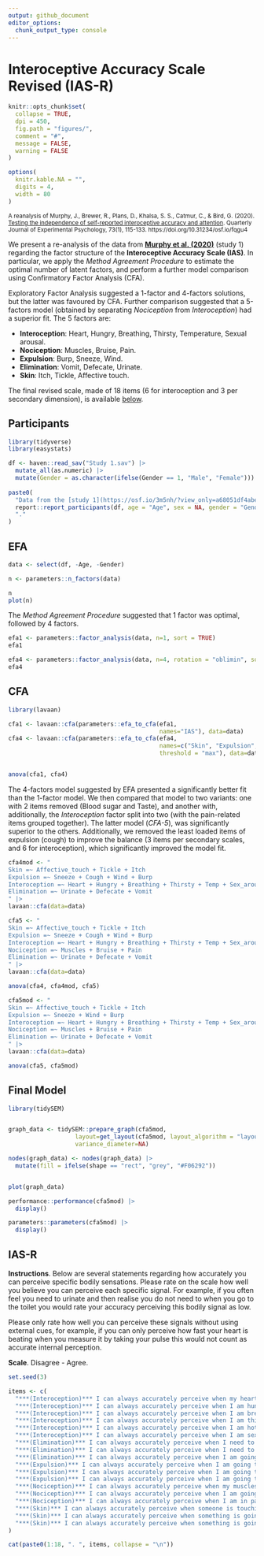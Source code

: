 ```yaml
---
output: github_document
editor_options: 
  chunk_output_type: console
---
```


# Interoceptive Accuracy Scale Revised (IAS-R) 

```r
knitr::opts_chunk$set(
  collapse = TRUE,
  dpi = 450,
  fig.path = "figures/",
  comment = "#",
  message = FALSE,
  warning = FALSE
)

options(
  knitr.kable.NA = "",
  digits = 4,
  width = 80
)
```

<sub>A reanalysis of Murphy, J., Brewer, R., Plans, D., Khalsa, S. S., Catmur, C., & Bird, G. (2020). [Testing the independence of self-reported interoceptive accuracy and attention](https://journals.sagepub.com/doi/full/10.1177/1747021819879826). Quarterly Journal of Experimental Psychology, 73(1), 115-133. https://doi.org/10.31234/osf.io/fqgu4</sub>

We present a re-analysis of the data from [**Murphy et al. (2020)**](https://journals.sagepub.com/doi/full/10.1177/1747021819879826) (study 1) regarding the factor structure of the **Interoceptive Accuracy Scale (IAS)**. In particular, we apply the *Method Agreement Procedure* to estimate the optimal number of latent factors, and perform a further model comparison using Confirmatory Factor Analysis (CFA).

Exploratory Factor Analysis suggested a 1-factor and 4-factors solutions, but the latter was favoured by CFA. Further comparison suggested that a 5-factors model (obtained by separating *Nociception* from *Interoception*) had a superior fit. The 5 factors are: 

- **Interoception**: Heart, Hungry, Breathing, Thirsty, Temperature, Sexual arousal.
- **Nociception**: Muscles, Bruise, Pain.
- **Expulsion**: Burp, Sneeze, Wind.
- **Elimination**: Vomit, Defecate, Urinate.
- **Skin**: Itch, Tickle, Affective touch.

The final revised scale, made of 18 items (6 for interoception and 3 per secondary dimension), is available [below](#IAS-R).

## Participants



```r
library(tidyverse)
library(easystats)

df <- haven::read_sav("Study 1.sav") |> 
  mutate_all(as.numeric) |> 
  mutate(Gender = as.character(ifelse(Gender == 1, "Male", "Female")))
  
paste0(
  "Data from the [study 1](https://osf.io/3m5nh/?view_only=a68051df4abe4ecb992f22dc8c17f769) (Murphy et al., 2020), downloaded from OSF, included ",
  report::report_participants(df, age = "Age", sex = NA, gender = "Gender"),
  "."
)
```



## EFA

```r
data <- select(df, -Age, -Gender)

n <- parameters::n_factors(data)

n
plot(n)
```

The *Method Agreement Procedure* suggested that 1 factor was optimal, followed by 4 factors.

```r
efa1 <- parameters::factor_analysis(data, n=1, sort = TRUE)
efa1

efa4 <- parameters::factor_analysis(data, n=4, rotation = "oblimin", sort = TRUE)
efa4
```


## CFA

```r
library(lavaan)

cfa1 <- lavaan::cfa(parameters::efa_to_cfa(efa1, 
                                           names="IAS"), data=data)
cfa4 <- lavaan::cfa(parameters::efa_to_cfa(efa4, 
                                           names=c("Skin", "Expulsion", "Interoception", "Elimination"),
                                           threshold = "max"), data=data)


anova(cfa1, cfa4)
```


The 4-factors model suggested by EFA presented a significantly better fit than the 1-factor model. We then compared that model to two variants: one with 2 items removed (Blood sugar and Taste), and another with, additionally, the *Interoception* factor split into two (with the pain-related items grouped together). The latter model (*CFA-5*), was significantly superior to the others. Additionally, we removed the least loaded items of expulsion (cough) to improve the balance (3 items per secondary scales, and 6 for interoception), which significantly improved the model fit.


```r
cfa4mod <- "
Skin =~ Affective_touch + Tickle + Itch
Expulsion =~ Sneeze + Cough + Wind + Burp
Interoception =~ Heart + Hungry + Breathing + Thirsty + Temp + Sex_arousal + Muscles + Bruise + Pain
Elimination =~ Urinate + Defecate + Vomit
" |> 
lavaan::cfa(data=data)

cfa5 <- "
Skin =~ Affective_touch + Tickle + Itch
Expulsion =~ Sneeze + Cough + Wind + Burp
Interoception =~ Heart + Hungry + Breathing + Thirsty + Temp + Sex_arousal
Nociception =~ Muscles + Bruise + Pain
Elimination =~ Urinate + Defecate + Vomit
" |> 
lavaan::cfa(data=data)

anova(cfa4, cfa4mod, cfa5)
```


```r
cfa5mod <- "
Skin =~ Affective_touch + Tickle + Itch
Expulsion =~ Sneeze + Wind + Burp
Interoception =~ Heart + Hungry + Breathing + Thirsty + Temp + Sex_arousal
Nociception =~ Muscles + Bruise + Pain
Elimination =~ Urinate + Defecate + Vomit
" |> 
lavaan::cfa(data=data)

anova(cfa5, cfa5mod)
```

## Final Model


```r
library(tidySEM)


graph_data <- tidySEM::prepare_graph(cfa5mod, 
                   layout=get_layout(cfa5mod, layout_algorithm = "layout_with_kk"), 
                   variance_diameter=NA) 

nodes(graph_data) <- nodes(graph_data) |> 
  mutate(fill = ifelse(shape == "rect", "grey", "#F06292"))


plot(graph_data)
```


```r
performance::performance(cfa5mod) |> 
  display()
```

```r
parameters::parameters(cfa5mod) |> 
  display()
```

## IAS-R

**Instructions**. Below are several statements regarding how accurately you can perceive specific bodily sensations. Please rate on the scale how well you believe you can perceive each specific signal. For example, if you often feel you need to urinate and then realise you do not need to when you go to the toilet you would rate your accuracy perceiving this bodily signal as low.

Please only rate how well you can perceive these signals without using external cues, for example, if you can only perceive how fast your heart is beating when you measure it by taking your pulse this would not count as accurate internal perception.

**Scale**. Disagree - Agree.

```r
set.seed(3)

items <- c(
  "***(Interoception)*** I can always accurately perceive when my heart is beating fast",
  "***(Interoception)*** I can always accurately perceive when I am hungry",
  "***(Interoception)*** I can always accurately perceive when I am breathing fast",
  "***(Interoception)*** I can always accurately perceive when I am thirsty",
  "***(Interoception)*** I can always accurately perceive when I am hot/cold",
  "***(Interoception)*** I can always accurately perceive when I am sexually aroused",
  "***(Elimination)*** I can always accurately perceive when I need to urinate",
  "***(Elimination)*** I can always accurately perceive when I need to defecate",
  "***(Elimination)*** I can always accurately perceive when I am going to vomit",
  "***(Expulsion)*** I can always accurately perceive when I am going to pass wind",
  "***(Expulsion)*** I can always accurately perceive when I am going to burp",
  "***(Expulsion)*** I can always accurately perceive when I am going to sneeze",
  "***(Nociception)*** I can always accurately perceive when my muscles are tired/sore",
  "***(Nociception)*** I can always accurately perceive when I am going to get a bruise",
  "***(Nociception)*** I can always accurately perceive when I am in pain",
  "***(Skin)*** I can always accurately perceive when someone is touching me affectionately rather than non-affectionately",
  "***(Skin)*** I can always accurately perceive when something is going to be ticklish",
  "***(Skin)*** I can always accurately perceive when something is going to be itchy"
) 

cat(paste0(1:18, ". ", items, collapse = "\n"))
```






